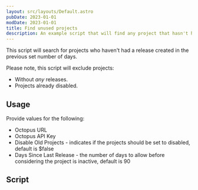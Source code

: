 ```yaml
---
layout: src/layouts/Default.astro
pubDate: 2023-01-01
modDate: 2023-01-01
title: Find unused projects
description: An example script that will find any project that hasn't had a release created in the previous days
---
```


This script will search for projects who haven't had a release created in the previous set number of days.

Please note, this script will exclude projects:
- Without _any_ releases.
- Projects already disabled.

## Usage

Provide values for the following:
- Octopus URL
- Octopus API Key
- Disable Old Projects - indicates if the projects should be set to disabled, default is $false
- Days Since Last Release - the number of days to allow before considering the project is inactive, default is 90

## Script

<FindUnusedProjects />